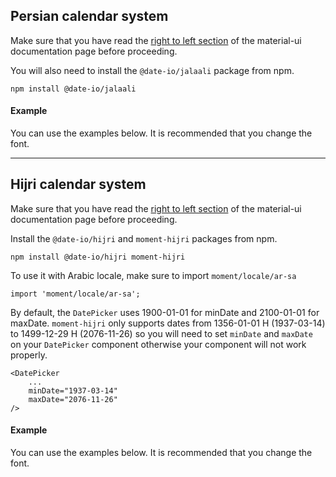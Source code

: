 
<PageMeta title="Additional Calendar Systems - @material-ui/pickers" />

## Persian calendar system

Make sure that you have read the [right to left section](https://material-ui-next.com/guides/right-to-left/) of the
material-ui documentation page before proceeding.

<Ad />

You will also need to install the `@date-io/jalaali` package from npm.

```
npm install @date-io/jalaali
```

#### Example

You can use the examples below. It is recommended that you change the font.

<Example source={PersianExample} />

<hr/>

## Hijri calendar system

Make sure that you have read the [right to left section](https://material-ui-next.com/guides/right-to-left/) of the
material-ui documentation page before proceeding.

<Ad />

Install the `@date-io/hijri` and `moment-hijri` packages from npm.

```
npm install @date-io/hijri moment-hijri
```

To use it with Arabic locale, make sure to import `moment/locale/ar-sa`

```
import 'moment/locale/ar-sa';
```

By default, the `DatePicker` uses 1900-01-01 for minDate and 2100-01-01 for maxDate. `moment-hijri` only supports dates from 1356-01-01 H (1937-03-14) to 1499-12-29 H (2076-11-26) so you will need to set `minDate` and `maxDate` on your `DatePicker` component otherwise your component will not work properly.

```
<DatePicker
    ...
    minDate="1937-03-14"
    maxDate="2076-11-26"
/>
```

#### Example

You can use the examples below. It is recommended that you change the font.

<Example source={HijriExample} />
